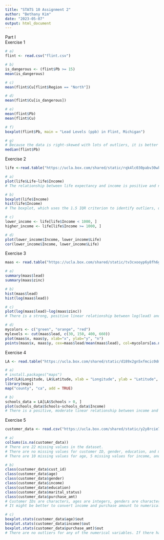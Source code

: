 ```yaml
---
title: "STATS 10 Assignment 2"
author: "Bethany Kim"
date: "2023-05-07"
output: html_document
---
```

Part I\
Exercise 1\
```r
# a)
flint <- read.csv("flint.csv")

# b)
is_dangerous <- (flint$Pb >= 15)
mean(is_dangerous)

# c)
mean(flint$Cu[flint$Region == "North"])

# d)
mean(flint$Cu[is_dangerous])

# e)
mean(flint$Pb)
mean(flint$Cu)

# f)
boxplot(flint$Pb, main = "Lead Levels (ppb) in Flint, Michigan")

# g)
# Because the data is right-skewed with lots of outliers, it is better to use the median as the measure of center.
median(flint$Pb)
```

Exercise 2\
```r
life <-read.table("https://ucla.box.com/shared/static/rqk4lc030pabv30wknx2ft9jy848ub9n.txt", header = TRUE)

# a)
plot(life$Life~life$Income)
# The relationship between life expectancy and income is positive and nonlinear.

# b)
boxplot(life$Income)
hist(life$Income)
# The boxplot, which uses the 1.5 IQR criterion to identify outliers, does have some upper outliers. These upper outliers are also visible in the histogram as the data is skewed to the right.

# c)
lower_income <- life[life$Income < 1000, ]
higher_income <- life[life$Income >= 1000, ]

# d)
plot(lower_income$Income, lower_income$Life)
cor(lower_income$Income, lower_income$Life)
```

Exercise 3\
```r
maas <- read.table("https://ucla.box.com/shared/static/tv3cxooyp6y8fh6gb0qj2cxihj8klg1h.txt", header = TRUE)

# a)
summary(maas$lead)
summary(maas$zinc)

# b)
hist(maas$lead)
hist(log(maas$lead))

# c)
plot(log(maas$lead)~log(maas$zinc))
# There is a strong, positive linear relationship between log(lead) and log(zinc).

# d)
mycolors <- c("green", "orange", "red")
mylevels <- cut(maas$lead, c(30, 150, 400, 660))
plot(maas$x, maas$y, xlab="x", ylab="y", "n")
points(maas$x, maas$y, cex=maas$lead/mean(maas$lead), col=mycolors[as.numeric(mylevels)], pch=19)
```

Exercise 4\
```r
LA <- read.table("https://ucla.box.com/shared/static/d189x2gn5xfmcic0dmnhj2cw94jwvqpa.txt", header=TRUE)

# a)
# install.packages("maps")
plot(LA$Longitude, LA$Latitude, xlab = "Longitude", ylab = "Latitude", main = "LA Neighborhoods")
library(maps)
map("county", "ca", add = TRUE)

# b)
schools_data = LA[LA$Schools > 0, ]
plot(schools_data$Schools~schools_data$Income)
# There is a positive, moderate linear relationship between income and school performance.
```

Exercise 5\
```r
customer_data <- read.csv("https://ucla.box.com/shared/static/y2y8rcie7mjw2h5t92x9dfcp133tc90h.csv")

# a)
colSums(is.na(customer_data))
# There are 22 missing values in the dataset.
# There are no missing values for customer ID, gender, education, and marital status.
# There are 10 missing values for age, 5 missing values for income, and 7 missing values for purchase amount.

# b)
class(customer_data$cust_id)
class(customer_data$age)
class(customer_data$gender)
class(customer_data$income)
class(customer_data$education)
class(customer_data$marital_status)
class(customer_data$purchase_amt)
# Customer IDs are characters, ages are integers, genders are characters, incomes are integers, educations are characters, marital statuses are characters, and purchase amounts are integers.
# It might be better to convert income and purchase amount to numericals instead of integers because there might be decimals.

# c)
boxplot.stats(customer_data$age)$out
boxplot.stats(customer_data$income)$out
boxplot.stats(customer_data$purchase_amt)$out
# There are no outliers for any of the numerical variables. If there had been outliers, I would have removed them from the data analysis.
```

